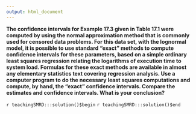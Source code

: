 ```yaml
---
output: html_document
---
```


__The confidence intervals for Example 17.3 given in Table 17.1 were computed by using the normal approximation method that is commonly used for censored data problems. For this data set, with the lognormal model, it is possible to use standard "exact" methods to compute confidence intervals for these parameters, based on a simple ordinary least squares regression relating the logarithms of execution time to system load.  Formulas for these exact methods are available in almost any elementary statistics text covering regression analysis.  Use a computer program to do the necessary least squares computations and compute, by hand, the "exact" confidence intervals.  Compare the estimates and confidence intervals. What is your conclusion?__

`r teachingSMRD:::solution()$begin`
`r teachingSMRD:::solution()$end`
